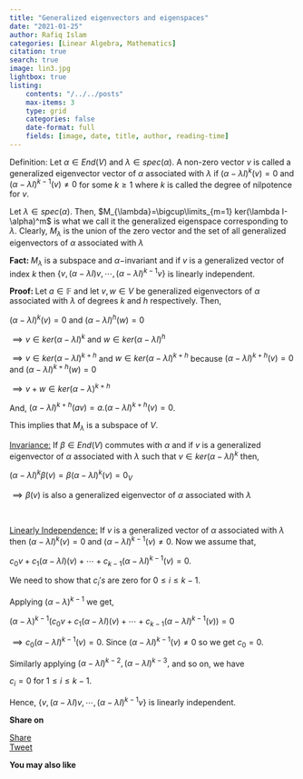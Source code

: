 ```yaml
---
title: "Generalized eigenvectors and eigenspaces"
date: "2021-01-25"
author: Rafiq Islam
categories: [Linear Algebra, Mathematics]
citation: true
search: true
image: lin3.jpg
lightbox: true
listing: 
    contents: "/../../posts"
    max-items: 3
    type: grid
    categories: false
    date-format: full
    fields: [image, date, title, author, reading-time]
---  
```


<p>    Definition: Let $\alpha\in End(V)$ and $\lambda\in spec(\alpha)$. A non-zero vector $v$ is called a generalized eigenvector vector of $\alpha$ associated with $\lambda$ if $(\alpha-\lambda I)^{k}(v)=0$ and $(\alpha-\lambda I)^{k-1}(v)\ne 0$ for some $k\ge 1$ where $k$ is called the degree of nilpotence for $v$.</p><p>Let $\lambda\in spec(\alpha)$. Then, $M_{\lambda}=\bigcup\limits_{m=1} ker(\lambda I-\alpha)^m$ is what we call it the generalized eigenspace corresponding to $\lambda$. Clearly, $M_{\lambda}$ is the union of the zero vector and the set of all generalized eigenvectors of $\alpha$ associated with $\lambda$</p><p><b>Fact: </b>$M_{\lambda}$ is a subspace and $\alpha-$invariant and if $v$ is a generalized vector of index $k$ then $\{v,(\alpha-\lambda I)v,\cdots, (\alpha-\lambda I)^{k-1}v\}$ is linearly independent.    </p><p><b>Proof: </b>Let $a\in \mathbb{F}$ and let $v,w\in V$ be generalized eigenvectors of $\alpha$ associated with $\lambda$ of degrees $k$ and $h$ respectively. Then,</p><p>$(\alpha-\lambda I)^k(v)=0$ and $(\alpha-\lambda I)^h(w)=0$</p><p>$\implies v\in ker (\alpha-\lambda I)^k$ and $w\in ker(\alpha-\lambda I)^h$</p><p>$\implies v\in ker (\alpha-\lambda I)^{k+h}$ and $w\in ker(\alpha-\lambda I)^{k+h}$ because $(\alpha-\lambda I)^{k+h}(v)=0$ and $(\alpha-\lambda I)^{k+h}(w)=0$    </p><p>$\implies v+w \in ker(\alpha-\lambda)^{k+h}$    </p><p>And, $(\alpha-\lambda I)^{k+h}(av)=a.(\alpha-\lambda I)^{k+h}(v)=0$.</p><p>This implies that $M_{\lambda}$ is a subspace of $V$.</p><p><u>Invariance:</u>    If $\beta\in End(V)$ commutes with $\alpha$ and if $v$ is a generalized eigenvector of $\alpha$ associated with $\lambda$ such that $v\in ker(\alpha-\lambda I)^k$ then,</p><p>$(\alpha-\lambda I)^k\beta(v)=\beta(\alpha-\lambda I)^k(v)=0_V$</p><p>$\implies \beta(v)$ is also a generalized eigenvector of $\alpha$ associated with $\lambda$</p><p><br /></p><p><u>Linearly Independence:</u>    If $v$ is a generalized vector of $\alpha$ associated with $\lambda$ then $(\alpha-\lambda I)^k(v)=0$ and $(\alpha-\lambda I)^{k-1}(v)\ne 0$. Now we assume that,</p><p>$c_0v+c_1(\alpha-\lambda I)(v)+\cdots+c_{k-1}(\alpha-\lambda I)^{k-1}(v)=0$.    </p><p>We need to show that $c_i's$ are zero for $0\le i\le k-1$.    </p><p>Applying $(\alpha-\lambda)^{k-1}$ we get,</p><p>$(\alpha-\lambda)^{k-1}(c_0v+c_1(\alpha-\lambda I)(v)+\cdots+c_{k-1}(\alpha-\lambda I)^{k-1}(v))=0$</p><p>$\implies c_0(\alpha-\lambda I)^{k-1}(v)=0$. Since $(\alpha-\lambda I)^{k-1}(v)\ne 0$ so we get $c_0=0$.    </p><p>Similarly applying $(\alpha-\lambda I)^{k-2},(\alpha-\lambda I)^{k-3},$ and so on, we have</p><p>$c_i=0$ for $1\le i\le k-1$.</p><p>Hence, $\{v,(\alpha-\lambda I)v,\cdots, (\alpha-\lambda I)^{k-1}v\}$ is linearly independent.    </p>  

**Share on** 

<div id="fb-root"></div>
<script async defer crossorigin="anonymous"
 src="https://connect.facebook.net/en_US/sdk.js#xfbml=1&version=v20.0"></script>
 
<div class="share-buttons">
<div class="fb-share-button" data-href="https://mrislambd.github.io/posts/eigen/index.html"
data-layout="button_count" data-size="small"><a target="_blank" 
 href="https://www.facebook.com/sharer/sharer.php?u=https%3A%2F%2Fmrislambd.github.io%2Fposts%2Feigen%2Findex.html&amp;src=sdkpreparse" 
 class="fb-xfbml-parse-ignore">Share</a></div>

<script src="https://platform.linkedin.com/in.js" type="text/javascript">lang: en_US</script>
<script type="IN/Share" data-url="https://mrislambd.github.io/posts/eigen/index.html"></script> 
 
<a href="https://twitter.com/share?ref_src=twsrc%5Etfw" class="twitter-share-button" 
 data-url="https://mrislambd.github.io/posts/eigen/index.html" data-show-count="true">Tweet</a>
<script async src="https://platform.twitter.com/widgets.js" charset="utf-8"></script>
</div>

<div class="fb-comments" data-href="https://mrislambd.github.io/posts/eigen/index.html"
 data-width="" data-numposts="5"></div>
  

**You may also like**